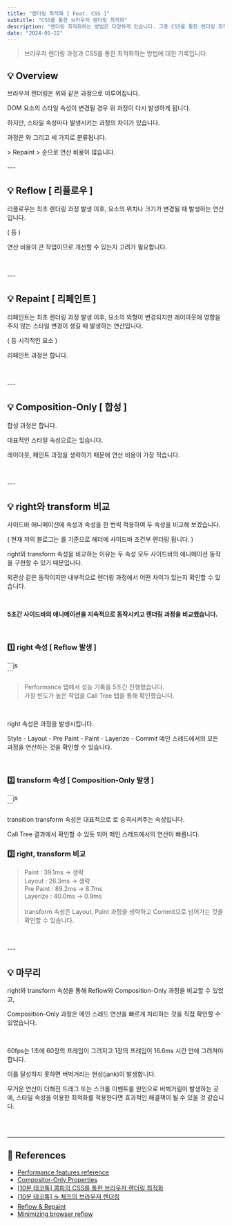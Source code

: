 ```yaml
---
title: "렌더링 최적화 [ Feat. CSS ]"
subtitle: "CSS를 통한 브라우저 렌더링 최적화"
description: "렌더링 최적화하는 방법은 다양하게 있습니다. 그중 CSS를 통한 렌더링 최적화하는 방법에 대해 다룹니다."
date: "2024-01-22"
---
```


> 브라우저 렌더링 과정과 CSS를 통한 최적화하는 방법에 대한 기록입니다.

## 💡 Overview

<CustomImage
  src="https://github.com/jeongdopark/xeraph-blog/assets/72500346/8307eff1-8bcc-490d-9350-98af9b4df60f"
  width={400}
  height={400}
/>

브라우저 렌더링은 위와 같은 과정으로 이루어집니다.

DOM 요소의 스타일 속성이 변경될 경우 위 과정이 다시 발생하게 됩니다.

하지만, 스타일 속성마다 발생시키는 과정의 차이가 있습니다.

과정은 <Highlight text="Reflow"/>와 <Highlight text="Repaint"/> 그리고 <Highlight text="Composition-Only"/> 세 가지로 분류됩니다.

<Link link="https://www.explainthis.io/en/swe/repaint-and-reflow" replace="Reflow" /> > Repaint > <Link
  link="https://web.dev/articles/stick-to-compositor-only-properties-and-manage-layer-count?hl=en"
  replace="Composition-Only"
/> 순으로 연산 비용이 많습니다.

<br />
<br />
---

## 💡 Reflow [ 리플로우 ]

<CustomImage
  src="https://github.com/jeongdopark/xeraph-blog/assets/72500346/f125c621-a8bd-45f8-a640-426fa003f97d"
  width={400}
  height={400}
/>

리플로우는 최초 렌더링 과정 발생 이후, 요소의 위치나 크기가 변경될 때 발생하는 연산입니다.

( <Highlight text="윈도우 리사이징"/> <Highlight text="element 위치 및 크기 변경"/> <Highlight text=" 폰트의 변화"/> 등 )

연산 비용이 큰 작업이므로 개선할 수 있는지 고려가 필요합니다.

<br />
<br />
---

## 💡 Repaint [ 리페인트 ]

<CustomImage
  src="https://github.com/jeongdopark/xeraph-blog/assets/72500346/59694db6-669c-4df2-8354-3500e2d40d56"
  width={400}
  height={400}
/>

리페인트는 최초 렌더링 과정 발생 이후, 요소의 외형이 변경되지만 레이아웃에 영향을 주지 않는 스타일 변경이 생길 때 발생하는 연산입니다.

( <Highlight text="색상"/> <Highlight text="테두리 색상"/> <Highlight text="테두리 그림자"/> 등 시각적인 요소 )

리페인트 과정은 <Highlight text="레이아웃 과정을 생략"/>합니다.

<br />
<br />
---

## 💡 Composition-Only [ 합성 ]

<CustomImage
  src="https://github.com/jeongdopark/xeraph-blog/assets/72500346/6bb44aab-96c8-4395-b4f9-09bc039f3f85"
  width={400}
  height={400}
/>

합성 과정은 <Highlight text="레이아웃, 페인트 과정을 생략"/>합니다.

대표적인 스타일 속성으로는 <Highlight text="transform"/> <Highlight text="opacity"/> <Highlight text="will-change "/> 있습니다.

레이아웃, 페인트 과정을 생략하기 때문에 연산 비용이 가장 적습니다.

<br />
<br />
---

## 💡 right와 transform 비교

<CustomImage
  src="https://github.com/jeongdopark/xeraph-blog/assets/72500346/c7508630-099d-4276-abe0-7c9c17e4a499"
  width={400}
  height={400}
/>

사이드바 애니메이션에 <Highlight text="right "/> 속성과 <Highlight text="transform"/> 속성을 한 번씩 적용하여 두 속성을 비교해 보겠습니다.

( 현재 저의 블로그는 <Highlight text="768px"/>를 기준으로 헤더에 사이드바 조건부 렌더링 됩니다. )

right와 transform 속성을 비교하는 이유는 두 속성 모두 사이드바의 애니메이션 동작을 구현할 수 있기 때문입니다.

외관상 같은 동작이지만 내부적으로 렌더링 과정에서 어떤 차이가 있는지 확인할 수 있습니다.

<br />

**5초간 사이드바의 애니메이션을 지속적으로 동작시키고 렌더링 과정을 비교했습니다.**

<br />

### 1️⃣ right 속성 [ Reflow 발생 ]

<CodeHeader text="right code"/>
```js
    <div
      className={`fixed justify-center top-0 flex  flex-col w-[280px] h-full duration-DEFAULT transition-all ${
        isActive ? "right-[0px]" : "-right-[280px]"
      }  z-50 dark:bg-dark`}
    >
```
<br/>

> Performance 탭에서 성능 기록을 5초간 진행했습니다. <br/>
> 가장 빈도가 높은 작업을 Call Tree 탭을 통해 확인했습니다.

<br />

<CustomImage
  src="https://github.com/jeongdopark/xeraph-blog/assets/72500346/f6e179b8-054a-4b2a-8c86-2ca6a63d1dfe"
  width={400}
  height={400}
/>

right 속성은 <Highlight text="리플로우"/> 과정을 발생시킵니다.

Style - Layout - Pre Paint - Paint - Layerize - Commit 메인 스레드에서의 모든 과정을 연산하는 것을 확인할 수 있습니다.

<br />

### 2️⃣ transform 속성 [ Composition-Only 발생 ]

<CodeHeader text="transform code" />
```js
    <div
      className={`will-change-transform  fixed justify-center -right-[280px]  top-0 flex  flex-col w-[280px] h-full duration-DEFAULT transition-transform ${
        isActive ? "-translate-x-[280px]" : "translate-x-0"
      }  z-50 dark:bg-dark md:hidden`}
    >
```
<CustomImage
  src="https://github.com/jeongdopark/xeraph-blog/assets/72500346/71d24d81-b20d-4b4e-83dd-988f39adcfab"
  width={400}
  height={400}
/>

<br />

transition transform 속성은 대표적으로 <Highlight text="grpahic layer" /> 로 승격시켜주는 속성입니다.

Call Tree 결과에서 확인할 수 있듯 <Highlight text="레이아웃과 페인트 과정이 생략"/>되어 메인 스레드에서의 연산이 빠릅니다.

### 3️⃣ right, transform 비교

> Paint : 39.1ms -> 생략 <br/>
> Layout : 26.3ms -> 생략 <br/>
> Pre Paint : 89.2ms -> 8.7ms <br/>
> Layerize : 40.0ms -> 0.9ms <br/><br/>
> transform 속성은 Layout, Paint 과정을 생략하고 Commit으로 넘어가는 것을 확인할 수 있습니다.

<br />
<br />
---

## 💡 마무리

right와 transform 속성을 통해 Reflow와 Composition-Only 과정을 비교할 수 있었고,

Composition-Only 과정은 메인 스레드 연산을 빠르게 처리하는 것을 직접 확인할 수 있었습니다.

<br />

60fps는 1초에 60장의 프레임이 그려지고 1장의 프레임이 16.6ms 시간 안에 그려져야합니다.

이를 달성하지 못하면 버벅거리는 현상(jank)이 발생합니다.

무거운 연산이 더해진 드래그 또는 스크롤 이벤트를 원인으로 버벅거림이 발생하는 곳에, 스타일 속성을 이용한 최적화를 적용한다면 효과적인 해결책이 될 수 있을 것 같습니다.

<br />
<br />

---

## 🔦 References

- [Performance features reference](https://developer.chrome.com/docs/devtools/performance/reference?hl=ko)
- [Compositor-Only Properties](https://web.dev/articles/stick-to-compositor-only-properties-and-manage-layer-count?hl=en)
- [[10분 테코톡] 콤피의 CSS를 통한 브라우저 렌더링 최적화](https://www.youtube.com/watch?v=1YAWshEGU6g)
- [[10분 테코톡] ☕️ 체프의 브라우저 렌더링](https://www.youtube.com/watch?v=sJ14cWjrNis)
- [Reflow & Repaint](https://www.explainthis.io/en/swe/repaint-and-reflow)
- [Minimizing browser reflow](https://developers.google.com/speed/docs/insights/browser-reflow)
